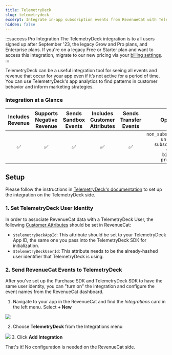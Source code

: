 ```yaml
---
title: TelemetryDeck
slug: telemetrydeck
excerpt: Integrate in-app subscription events from RevenueCat with TelemetryDeck
hidden: false
---
```


:::success Pro Integration
The TelemetryDeck integration is to all users signed up after September '23, the legacy Grow and Pro plans, and Enterprise plans. If you're on a legacy Free or Starter plan and want to access this integration, migrate to our new pricing via your [billing settings](https://app.revenuecat.com/settings/billing).
:::

TelemetryDeck can be a useful integration tool for seeing all events and revenue that occur for your app even if it’s not active for a period of time. You can use TelemetryDeck's app analytics to find patterns in customer behavior and inform marketing strategies.

### Integration at a Glance

| Includes Revenue | Supports Negative Revenue | Sends Sandbox Events | Includes Customer Attributes | Sends Transfer Events |                                                                 Optional Event Types                                                                 |
| :--------------: | :-----------------------: | :------------------: | :--------------------------: | :-------------------: | :--------------------------------------------------------------------------------------------------------------------------------------------------: |
|        ✅        |            ✅             |   ✅   |              ✅              |          ✅           | `non_subscription_purchase_event` `uncancellation_event` `subscription_paused_event` `expiration_event` `billing_issue_event` `product_change_event` |

## Setup

Please follow the instructions in [TelemetryDeck's documentation](https://telemetrydeck.com/docs/integrations/revenuecat/) to set up the integration on the TelemetryDeck side.

### 1. Set TelemetryDeck User Identity

In order to associate RevenueCat data with a TelemetryDeck User, the following [Customer Attributes](/customers/customer-attributes) should be set in RevenueCat:
- `$telemetryDeckAppId`: This attribute should be set to your TelemetryDeck App ID, the same one you pass into the TelemetryDeck SDK for initialization.
- `$telemetryDeckUserId`: This attribute needs to be the already-hashed user identifier that TelemetryDeck is using.

### 2. Send RevenueCat Events to TelemetryDeck

After you've set up the Purchase SDK and TelemetryDeck SDK to have the same user identity, you can "turn on" the integration and configure the event names from the RevenueCat dashboard.

1. Navigate to your app in the RevenueCat and find the _Integrations_ card in the left menu. Select **+ New**

![](/images/82692c7-app.revenuecat.com_projects_85ff18c7_collaborators_1_73d6dc81e85972dbbc157674b1182fb8.png)

2. Choose **TelemetryDeck** from the Integrations menu

![](/images/telemetrydeck-integration-tile.png)
3. Click **Add Integration**

That's it! No configuration is needed on the RevenueCat side.